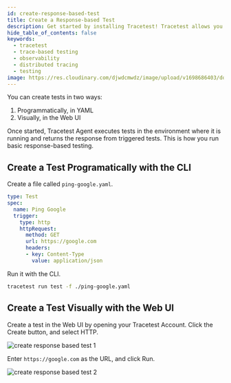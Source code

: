 ```yaml
---
id: create-response-based-test
title: Create a Response-based Test
description: Get started by installing Tracetest! Tracetest allows you to quickly build integration and end-to-end tests, powered by your OpenTelemetry traces.
hide_table_of_contents: false
keywords:
  - tracetest
  - trace-based testing
  - observability
  - distributed tracing
  - testing
image: https://res.cloudinary.com/djwdcmwdz/image/upload/v1698686403/docs/Blog_Thumbnail_14_rsvkmo.jpg
---
```



You can create tests in two ways:

1. Programmatically, in YAML
2. Visually, in the Web UI

Once started, Tracetest Agent executes tests in the environment where it is running and returns the response from triggered tests. This is how you run basic response-based testing.

## Create a Test Programatically with the CLI

Create a file called `ping-google.yaml`.

```yaml title="ping-google.yaml"
type: Test
spec:
  name: Ping Google
  trigger:
    type: http
    httpRequest:
      method: GET
      url: https://google.com
      headers:
      - key: Content-Type
        value: application/json
```

Run it with the CLI.

```bash title="Terminal"
tracetest run test -f ./ping-google.yaml
```

## Create a Test Visually with the Web UI

Create a test in the Web UI by opening your Tracetest Account. Click the Create button, and select HTTP.

![create response based test 1](https://res.cloudinary.com/djwdcmwdz/image/upload/v1727177155/docs/app.tracetest.io_organizations_ttorg_e66318ba6544b856_environments_ttenv_ed85b0979257d37b_tests_page_1_qc1291.png)

Enter `https://google.com` as the URL, and click Run.

![create response based test 2](https://res.cloudinary.com/djwdcmwdz/image/upload/v1727177429/docs/app.tracetest.io_organizations_ttorg_e66318ba6544b856_environments_ttenv_ed85b0979257d37b_tests_page_1_1_qpqa4w.png)